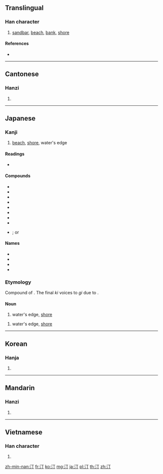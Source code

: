==Translingual==

===Han character===
{{Han char|rn=85|rad=水|as=02|sn=5|four=31120|canj=EMN}}

# [[sandbar]], [[beach]], [[bank]], [[shore]]

====References====
* {{Han ref|kx=0604.020|dkj=17103|dj=0997.110|hdz=31548.020|uh=6C40|ud=27712|bh=A5C5|bd=42437}}

----

==Cantonese==

===Hanzi===
{{yue-hanzi|jyut=ting1|y=ting1}}

# {{defn|lang=yue|sort=水02}}

----

==Japanese==

===Kanji===
{{ja-kanji|grade=|rs=水02}}

# [[beach]], [[shore]], water's edge

====Readings====
* {{ja-readings|kanon=[[てい]] (tei)|goon=[[ちょう]] (chō)|kun=[[みぎわ]] (migiwa), [[なぎさ]] (nagisa)}}

====Compounds====
{{der-top|Compounds with 汀}}
* {{ja-r|砂汀|さてい}}
* {{ja-r|沙汀|さてい}}
* {{ja-r|池汀|ちてい}}
* {{ja-r|長汀|ちょうてい}}
* {{ja-r|長汀曲浦|ちょうていきょくほ}}
* {{ja-r|汀州|ていしゅう}}
* {{ja-r|汀洲|ていしゅう}}
* {{ja-r|汀渚|ていしょ}}
* {{ja-r|汀線|ていせん}}; or {{ja-r|汀線|みぎわせん}}
{{der-bottom}}

====Names====
{{der-top|Names with 汀}}
* {{ja-r|石田幽汀|いしだ ゆうてい}}
* {{ja-r|岡鶴汀|おかかくてい}}
* {{ja-r|鳥谷部春汀|とやべ しゅんてい}}
* {{ja-r|中村汀女|なかむら ていじょ}}
{{der-bottom}}

===Etymology===
Compound of {{compound|lang=ja|sort=みぎわ|水|tr1=mi|t1=water|際|tr2=kiwa|t2=edge, brink, small thing}}. The final ''ki'' voices to ''gi'' due to {{rendaku|みぎわ}}.

====Noun====
{{ja-noun|k|hira=なぎさ}}
# water's edge, [[shore]]

{{ja-noun|k|hira=みぎわ}}
# water's edge, [[shore]]

----

==Korean==

===Hanja===
{{ko-hanja|hangeul=정|eumhun=|rv=jeong|mr=chŏng|y=ceng}}

# {{defn|lang=ko|sort=水02}}

----

==Mandarin==

===Hanzi===
{{cmn-hanzi|pin=[[tīng]] ([[ting1]])|wg=t'ing<sup>1</sup>}}

# {{defn|lang=cmn|sort=水02}}

----

==Vietnamese==

===Han character===
{{vi-hantu|[[đinh]], [[đênh]], [[thinh]]|rs=水02}}

# {{defn|lang=vi|sort=水02}}

[[zh-min-nan:汀]]
[[fr:汀]]
[[ko:汀]]
[[mg:汀]]
[[ja:汀]]
[[pl:汀]]
[[th:汀]]
[[zh:汀]]